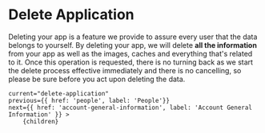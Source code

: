 
# Delete Application

Deleting your app is a feature we provide to assure every user that the data belongs to yourself.
By deleting your app, we will delete **all the information** from your app as well as the images, caches and everything that's related to it.
Once this operation is requested, there is no turning back as we start the delete process effective immediately and there is no cancelling, so please be sure before you act upon deleting the data.

<DocImage src="/docs/delete-application.png" width="1077" height="309"/>

    current="delete-application"
    previous={{ href: 'people', label: 'People'}}
    next={{ href: 'account-general-information', label: 'Account General Information' }} >
        {children}
</DocLayout>
